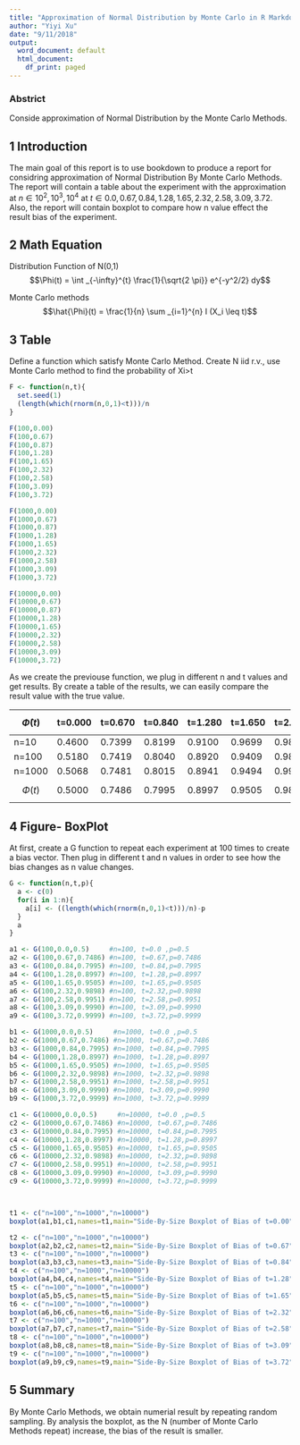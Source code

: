 ```yaml
---
title: "Approximation of Normal Distribution by Monte Carlo in R Markdown"
author: "Yiyi Xu"
date: "9/11/2018"
output:
  word_document: default
  html_document:
    df_print: paged
---
```


### Abstrict 
Conside approximation of Normal Distribution by the Monte Carlo Methods.


## 1 Introduction
The main goal of this report is to use bookdown to produce a report for considring approximation of Normal Distribution By Monte Carlo Methods. The report will contain a table about the experiment with the approximation at $n\in {10^{2}, 10^{3}, 10^{4}}$ at $t\in{0.0, 0.67, 0.84, 1.28, 1.65, 2.32, 2.58, 3.09, 3.72}$. Also, the report will contain boxplot to compare how n value effect the result bias of the experiment. 

## 2 Math Equation 
Distribution Function of N(0,1)
$$\Phi(t) = \int _{-\infty}^{t} \frac{1}{\sqrt{2 \pi}} e^{-y^2/2} dy$$ 

Monte Carlo methods
$$\hat{\Phi}(t) = \frac{1}{n} \sum _{i=1}^{n} I (X_i \leq t)$$

## 3 Table 

Define a function which satisfy Monte Carlo Method. 
Create N iid r.v., use Monte Carlo method to find the probability of Xi>t
```r
F <- function(n,t){
  set.seed(1)
  (length(which(rnorm(n,0,1)<t)))/n
}

```

```r

F(100,0.00)
F(100,0.67)
F(100,0.87)
F(100,1.28)
F(100,1.65)
F(100,2.32)
F(100,2.58)
F(100,3.09)
F(100,3.72)

F(1000,0.00)
F(1000,0.67)
F(1000,0.87)
F(1000,1.28)
F(1000,1.65)
F(1000,2.32)
F(1000,2.58)
F(1000,3.09)
F(1000,3.72)

F(10000,0.00)
F(10000,0.67)
F(10000,0.87)
F(10000,1.28)
F(10000,1.65)
F(10000,2.32)
F(10000,2.58)
F(10000,3.09)
F(10000,3.72)

```

As we create the previouse function, we plug in different n and t values and get results. By create a table of the results, we can easily compare the result value with the true value. 

|$$\hat{\Phi}(t)$$ | t=0.000| t=0.670| t=0.840| t=1.280| t=1.650| t=2.320| t=2.580| t=3.090| t=3.720|
|:--|:--|:--|:--|:--|:--|:--|:--|:--|:--|
|n=10    | 0.4600  | 0.7399  | 0.8199  | 0.9100  | 0.9699  | 0.9899  | 1       |    1  | 1       |
|n=100   | 0.5180  | 0.7419  | 0.8040  | 0.8920  | 0.9409  | 0.9899  | 0.9959  | 0.9989  | 0.9989  |
|n=1000  | 0.5068  | 0.7481  |0.8015  | 0.8941  | 0.9494  | 0.9906  | 0.9959  | 0.9992  | 0.9999  |
|$${\Phi}(t)$$|0.5000|  0.7486  |0.7995|  0.8997   |0.9505  |0.9898  |0.9951  |0.9990   |0.9999


## 4 Figure- BoxPlot 

At first, create a G function to repeat each experiment at 100 times to create a bias vector. 
Then plug in different t and n values in order to see how the bias changes as n value changes. 
```r
G <- function(n,t,p){
  a <- c(0)
  for(i in 1:n){
    a[i] <- ((length(which(rnorm(n,0,1)<t)))/n)-p
  }
  a
}
```

```r
a1 <- G(100,0.0,0.5)     #n=100, t=0.0 ,p=0.5
a2 <- G(100,0.67,0.7486) #n=100, t=0.67,p=0.7486
a3 <- G(100,0.84,0.7995) #n=100, t=0.84,p=0.7995
a4 <- G(100,1.28,0.8997) #n=100, t=1.28,p=0.8997
a5 <- G(100,1.65,0.9505) #n=100, t=1.65,p=0.9505
a6 <- G(100,2.32,0.9898) #n=100, t=2.32,p=0.9898
a7 <- G(100,2.58,0.9951) #n=100, t=2.58,p=0.9951
a8 <- G(100,3.09,0.9990) #n=100, t=3.09,p=0.9990
a9 <- G(100,3.72,0.9999) #n=100, t=3.72,p=0.9999 

b1 <- G(1000,0.0,0.5)     #n=1000, t=0.0 ,p=0.5
b2 <- G(1000,0.67,0.7486) #n=1000, t=0.67,p=0.7486
b3 <- G(1000,0.84,0.7995) #n=1000, t=0.84,p=0.7995
b4 <- G(1000,1.28,0.8997) #n=1000, t=1.28,p=0.8997
b5 <- G(1000,1.65,0.9505) #n=1000, t=1.65,p=0.9505
b6 <- G(1000,2.32,0.9898) #n=1000, t=2.32,p=0.9898
b7 <- G(1000,2.58,0.9951) #n=1000, t=2.58,p=0.9951
b8 <- G(1000,3.09,0.9990) #n=1000, t=3.09,p=0.9990
b9 <- G(1000,3.72,0.9999) #n=1000, t=3.72,p=0.9999

c1 <- G(10000,0.0,0.5)     #n=10000, t=0.0 ,p=0.5
c2 <- G(10000,0.67,0.7486) #n=10000, t=0.67,p=0.7486
c3 <- G(10000,0.84,0.7995) #n=10000, t=0.84,p=0.7995
c4 <- G(10000,1.28,0.8997) #n=10000, t=1.28,p=0.8997
c5 <- G(10000,1.65,0.9505) #n=10000, t=1.65,p=0.9505
c6 <- G(10000,2.32,0.9898) #n=10000, t=2.32,p=0.9898
c7 <- G(10000,2.58,0.9951) #n=10000, t=2.58,p=0.9951
c8 <- G(10000,3.09,0.9990) #n=10000, t=3.09,p=0.9990
c9 <- G(10000,3.72,0.9999) #n=10000, t=3.72,p=0.9999



t1 <- c("n=100","n=1000","n=10000")  
boxplot(a1,b1,c1,names=t1,main="Side-By-Size Boxplot of Bias of t=0.00")

t2 <- c("n=100","n=1000","n=10000")  
boxplot(a2,b2,c2,names=t2,main="Side-By-Size Boxplot of Bias of t=0.67")
t3 <- c("n=100","n=1000","n=10000")  
boxplot(a3,b3,c3,names=t3,main="Side-By-Size Boxplot of Bias of t=0.84")
t4 <- c("n=100","n=1000","n=10000")  
boxplot(a4,b4,c4,names=t4,main="Side-By-Size Boxplot of Bias of t=1.28")
t5 <- c("n=100","n=1000","n=10000")  
boxplot(a5,b5,c5,names=t5,main="Side-By-Size Boxplot of Bias of t=1.65")
t6 <- c("n=100","n=1000","n=10000")  
boxplot(a6,b6,c6,names=t6,main="Side-By-Size Boxplot of Bias of t=2.32")
t7 <- c("n=100","n=1000","n=10000")  
boxplot(a7,b7,c7,names=t7,main="Side-By-Size Boxplot of Bias of t=2.58")
t8 <- c("n=100","n=1000","n=10000")  
boxplot(a8,b8,c8,names=t8,main="Side-By-Size Boxplot of Bias of t=3.09")
t9 <- c("n=100","n=1000","n=10000")  
boxplot(a9,b9,c9,names=t9,main="Side-By-Size Boxplot of Bias of t=3.72")

```


## 5 Summary 
By Monte Carlo Methods, we obtain numerial result by repeating random sampling. By analysis the boxplot, as the N (number of Monte Carlo Methods repeat) increase, the bias of the result is smaller.  



